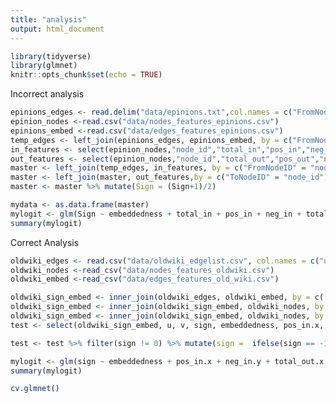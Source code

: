 ```yaml
---
title: "analysis"
output: html_document
---
```


```r
library(tidyverse)
library(glmnet)
knitr::opts_chunk$set(echo = TRUE)
```

Incorrect analysis

```r
epinions_edges <- read.delim("data/epinions.txt",col.names = c("FromNodeID","ToNodeID","Sign"))
epinion_nodes <-read.csv("data/nodes_features_epinions.csv")
epinions_embed <-read.csv("data/edges_features_epinions.csv")
temp_edges <- left_join(epinions_edges, epinions_embed, by = c("FromNodeID" = "u", "ToNodeID" = "v"))
in_features <- select(epinion_nodes,"node_id","total_in","pos_in","neg_in")
out_features <- select(epinion_nodes,"node_id","total_out","pos_out","neg_out")
master <- left_join(temp_edges, in_features, by = c("FromNodeID" = "node_id"))
master <- left_join(master, out_features,by = c("ToNodeID" = "node_id"))
master <- master %>% mutate(Sign = (Sign+1)/2)

mydata <- as.data.frame(master)
mylogit <- glm(Sign ~ embeddedness + total_in + pos_in + neg_in + total_out + pos_out + neg_out, data = mydata, family = "binomial")
summary(mylogit)
```

Correct Analysis

```r
oldwiki_edges <- read.csv("data/oldwiki_edgelist.csv", col.names = c("u", "v", "sign"))
oldwiki_nodes <-read_csv("data/nodes_features_oldwiki.csv")
oldwiki_embed <-read_csv("data/edges_features_old_wiki.csv")

oldwiki_sign_embed <- inner_join(oldwiki_edges, oldwiki_embed, by = c('u'='u', 'v' = 'v'))
oldwiki_sign_embed <- inner_join(oldwiki_sign_embed, oldwiki_nodes, by = c('u' = 'node_id'))
oldwiki_sign_embed <- inner_join(oldwiki_sign_embed, oldwiki_nodes, by = c('v' = 'node_id'))
test <- select(oldwiki_sign_embed, u, v, sign, embeddedness, pos_in.x, neg_in.y, total_out.x, total_in.y, pos_out.x, neg_out.y)

test <- test %>% filter(sign != 0) %>% mutate(sign =  ifelse(sign == -1, 0, 1))

mylogit <- glm(sign ~ embeddedness + pos_in.x + neg_in.y + total_out.x + total_in.y + pos_out.x + neg_out.y, data = test, family = "binomial")
summary(mylogit)
```

```r
cv.glmnet()
```
